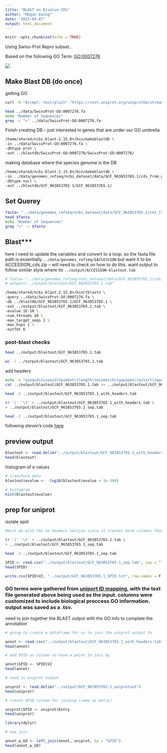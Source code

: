 ```yaml
---
title: "BLAST on Bivalve CDS"
author: "Megan Ewing"
date: "2025-04-07"
output: html_document
---
```


```r
knitr::opts_chunk$set(echo = TRUE)
```

Using Swiss-Prot Repro subset..

Based on the following GO Term: [GO:0007276](https://www.ebi.ac.uk/QuickGO/term/GO:0007276)

![](images/GO0007276_ancestorchart.png)

## Make Blast DB (do once)

getting GO

```bash
curl -H "Accept: text/plain" "https://rest.uniprot.org/uniprotkb/stream?format=fasta&query=%28%28go%3A0007276%29%29+AND+%28reviewed%3Atrue%29" -o ../data/SwissProt-GO:0007276.fa
```

```bash
head ../data/SwissProt-GO:0007276.fa
echo "Number of Sequences"
grep -c ">" ../data/SwissProt-GO:0007276.fa 
```

Finish creating DB -- just interested in genes that are under our GO umbrella

```bash

/home/shared/ncbi-blast-2.15.0+/bin/makeblastdb \
-in ../data/SwissProt-GO:0007276.fa \
-dbtype prot \
-out ../blastdb/SwissProt-GO:0007276/SwissProt-GO:0007276/
```

making database where the species genome is the DB

```bash

/home/shared/ncbi-blast-2.15.0+/bin/makeblastdb \
-in ../data/genomes_refseq/ncbi_dataset/data/GCF_963853765.1/cds_from_genomic.fna \
-dbtype nucl \
-out ../blastdb/GCF_963853765.1/GCF_963853765.1/
```

## Set Querey

```bash
fasta= "../data/genomes_refseq/ncbi_dataset/data/GCF_963853765.1/cds_from_genomic.fna"
head $fasta
echo "Number of Sequences"
grep ">" -c $fasta
```

## Blast\*\*\*

here I need to update the variables and convert to a loop. so the fasta file path is essentially `../data/genomes_refseq/$ACCESSION` but want it to be ACCESSION_cds.zip -- will need to check on how to do this. want output to follow similar style where its `../output/ACCESSION-blastout.tab`

```bash
# fasta= "../data/genomes_refseq/ncbi_dataset/data/GCF_963853765.1/cds_from_genomic.fna"
# output="../output/blastout/GCF_963853765.1.tab"

/home/shared/ncbi-blast-2.15.0+/bin/tblastn \
-query ../data/SwissProt-GO:0007276.fa \
-db ../blastdb/GCF_963853765.1/GCF_963853765.1 \
-out ../output/blastout/GCF_963853765.1.tab \
-evalue 1E-10 \
-num_threads 20 \
-max_target_seqs 1 \
-max_hsps 1 \
-outfmt 6
```

### post-blast checks

```bash
head ../output/blastout/GCF_963853765.1.tab
```

```bash
wc -l ../output/blastout/GCF_963853765.1.tab
```

add headers

```bash

echo -e "qseqid\tsseqid\tpident\tlength\tmismatch\tgapopen\tqstart\tqend\tsstart\tsend\tevalue\tbitscore" > ../output/blastout/GCF_963853765.1_with_headers.tab
cat ../output/blastout/GCF_963853765.1.tab >> ../output/blastout/GCF_963853765.1_with_headers.tab

head -2 ../output/blastout/GCF_963853765.1_with_headers.tab

```

```bash

tr '|' '\t' < ../output/blastout/GCF_963853765.1_with_headers.tab \
> ../output/blastout/GCF_963853765.1_sep.tab

head -2 ../output/blastout/GCF_963853765.1_sep.tab
```

following steven's code [here](https://sr320.github.io/tumbling-oysters/posts/sr320-23-repro/)

## preview output

```r

blastout <- read.delim("../output/blastout/GCF_963853765.1_with_headers.tab")
head(blastout)
```

histogram of e values

```r
# transform data
blastout$evalue <- -log10(blastout$evalue + 1e-300)

# histogram
hist(blastout$evalue)
```

## prep for uniprot 

isolate spid

```bash
#must do with the no headers version since it creates more columns than there are headers for

tr '|' '\t' < ../output/blastout/GCF_963853765.1.tab \
> ../output/blastout/GCF_963853765.1_sep.tab

head -3 ../output/blastout/GCF_963853765.1_sep.tab
```

```r

SPID <- read.csv("../output/blastout/GCF_963853765.1_sep.tab", sep = "", header = F)
head(SPID)

write.csv(SPID$V2, "../output/GCF_963853765.1_SPID.txt", row.names = F, col.names = F, quote = F)
```

### GO terms were gathered from [uniport ID mapping](https://www.uniprot.org/id-mapping), with the text file generated above being used as the input. columns were customized to include biological proccess GO information. output was saved as a .tsv. 

need to join together the BLAST output with the GO info to complete the annotation

```r
# going to create a dataframe for us to join the uniprot output to

annot <- read.csv("../output/blastout/GCF_963853765.1_with_headers.tab", sep = "")
head(annot)

# add SPID as column so have a point to join by 

annot$SPID <- SPID$V2
head(annot)

```

```r
# read in uniprot output

uniprot <- read.delim("../output/GCF_963853765.1_uniprotout")
head(uniprot)

# create SPID column for joining (same as entry)

uniprot$SPID <- uniprot$Entry
head(uniprot)
```

```r
library(dplyr)
```

```r
# now join

annot_w_GO <- left_join(annot, uniprot, by = "SPID")
head(annot_w_GO)
```
